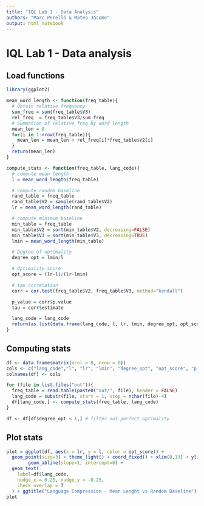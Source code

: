```yaml
---
title: "IQL Lab 1 - Data Analysis"
authors: "Marc Perelló & Mateo Jácome"
output: html_notebook
---
```


# IQL Lab 1 - Data analysis

## Load functions

```r
library(ggplot2)

mean_word_length <- function(freq_table){
  # Obtain relative frequency
  sum_freq = sum(freq_table$V3)
  rel_freq  = freq_table$V3/sum_freq
  # Summation of relative freq by word length
  mean_len = 0
  for(i in 1:nrow(freq_table)){
    mean_len = mean_len + rel_freq[i]*freq_table$V2[i]
  }
  return(mean_len)
}

compute_stats <- function(freq_table, lang_code){
  # compute mean length
  l = mean_word_length(freq_table)

  # compute random baseline
  rand_table = freq_table
  rand_table$V2 = sample(rand_table$V2)
  lr = mean_word_length(rand_table)

  # compute minimum baseline
  min_table = freq_table
  min_table$V2 = sort(min_table$V2, decreasing=FALSE)
  min_table$V3 = sort(min_table$V3, decreasing=TRUE)
  lmin = mean_word_length(min_table)

  # Degree of optimality
  degree_opt = lmin/l

  # Optimality score
  opt_score = (lr-l)/(lr-lmin)

  # tau correlation
  corr = cor.test(freq_table$V2, freq_table$V3, method="kendall")

  p_value = corr$p.value
  tau = corr$estimate

  lang_code = lang_code
  return(as.list(data.frame(lang_code, l, lr, lmin, degree_opt, opt_score, p_value, tau)))
}
```

## Computing stats

```r
df <- data.frame(matrix(ncol = 8, nrow = 0))
cols <- c("lang_code","l", "lr", "lmin", "degree_opt", "opt_score", "p_value","tau")
colnames(df) <- cols

for (file in list.files("out")){
  freq_table = read.table(paste0("out/", file), header = FALSE)
  lang_code = substr(file, start = 1, stop = nchar(file)-4)
  df[lang_code,] <- compute_stats(freq_table, lang_code)
}

df <- df[df$degree_opt < 1,] # filter out perfect optimality
```
## Plot stats

```r

plot = ggplot(df, aes(x = lr, y = l, color = opt_score)) +
  geom_point(size=3) + theme_light() + coord_fixed() + xlim(0,13) + ylim(0,13) +
        geom_abline(slope=1, intercept=0) +
  geom_text(
    label=df$lang_code,
    nudge_x = 0.25, nudge_y = -0.25,
    check_overlap = T
  ) + ggtitle("Language Compression - Mean Lenght vs Random Baseline")
plot

```
